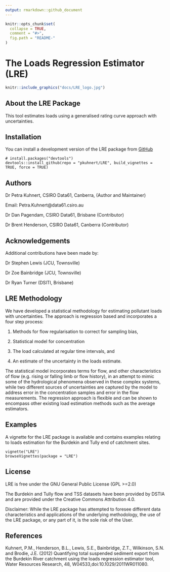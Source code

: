 ```yaml
---
output: rmarkdown::github_document
---
```


<!-- README.md is generated from README.Rmd. Please edit that file -->

```r
knitr::opts_chunk$set(
  collapse = TRUE,
  comment = "#>",
  fig.path = "README-"
)
```

# The Loads Regression Estimator (LRE)

```r
knitr::include_graphics("docs/LRE_logo.jpg")
```

## About the LRE Package

This tool estimates loads using a generalised rating curve approach with uncertainties.



## Installation

You can install a development version of the LRE package from [GitHub](https://github.com/pkuhnert/VizU)

```
# install.packages("devtools")
devtools::install_github(repo = "pkuhnert/LRE", build_vignettes = TRUE, force = TRUE)
```


## Authors


Dr Petra Kuhnert, CSIRO Data61, Canberra, (Author and Maintainer)

Email: Petra.Kuhnert@data61.csiro.au


Dr Dan Pagendam, CSIRO Data61, Brisbane (Contributor)

Dr Brent Henderson, CSIRO Data61, Canberra (Contributor)


## Acknowledgements

Additional contributions have been made by:

Dr Stephen Lewis (JCU, Townsville)

Dr Zoe Bainbridge (JCU, Townsville)

Dr Ryan Turner (DSITI, Brisbane)


## LRE Methodology

We have developed a statistical methodology for estimating pollutant loads with uncertainties. The approach is regression based and incorporates a four step process:

(1) Methods for flow regularisation to correct for sampling bias,

(2) Statistical model for concentration

(3) The load calculated at regular time intervals, and

(4) An estimate of the uncertainty in the loads estimate.

The statistical model incorporates terms for flow, and other characteristics of flow (e.g. rising or falling limb or flow history), in an attempt to mimic some of the hydrological phenomena observed in these complex systems, while two different sources of uncertainties are captured by the model to address error in the concentration samples and error in the flow measurements. The regression approach is flexible and can be shown to encompass other existing load estimation methods such as the average estimators.




## Examples

A vignette for the LRE package is available and contains examples relating to loads estimation for the Burdekin and
Tully end of catchment sites.

```
vignette("LRE")
browseVignettes(package = "LRE")
```



## License

LRE is free under the GNU General Public License (GPL >=2.0)

The Burdekin and Tully flow and TSS datasets have been provided by DSTIA and are provided under the Creative Commons Attribution 4.0.

Disclaimer: While the LRE package has attempted to foresee different data characteristics and applications of the underlying methodology, the use of the LRE package, or any part of it, is the sole risk of the User. 

## References

Kuhnert, P.M., Henderson, B.L., Lewis, S.E., Bainbridge, Z.T., Wilkinson, S.N. and Brodie, J.E. (2012) 
Quantifying total suspended sediment export from the Burdekin River catchment using the loads regression estimator tool,
Water Resources Research, 48, W04533,doi:10.1029/2011WR011080. 


